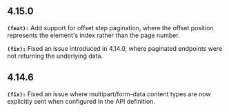 ## 4.15.0
**`(feat):`** Add support for offset step pagination, where the offset position represents the element's index rather
than the page number.


**`(fix):`** Fixed an issue introduced in 4.14.0, where paginated endpoints were not returning the underlying data.


## 4.14.6
**`(fix):`** Fixed an issue where multipart/form-data content types are now explicitly sent when configured in the API definition.


